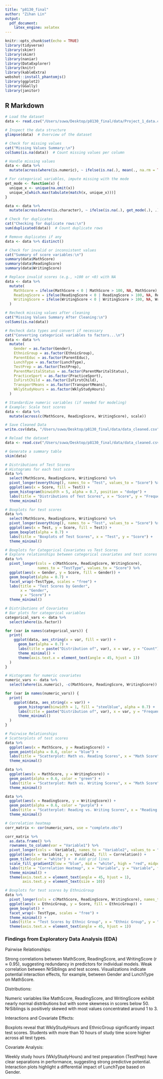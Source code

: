 ```yaml
---
title: "p8130_final"
author: "Zihan Lin"
output: 
  pdf_document:
    latex_engine: xelatex
---
```


```r
knitr::opts_chunk$set(echo = TRUE)
library(tidyverse)
library(skimr)
library(skimr)
library(naniar)
library(DataExplorer)
library(knitr)
library(kableExtra)
webshot::install_phantomjs()
library(ggplot2)
library(GGally)
library(janitor)
```

## R Markdown

```r
# Load the dataset
data <- read.csv("/Users/suwa/Desktop/p8130_final/data/Project_1_data.csv")

# Inspect the data structure
glimpse(data)  # Overview of the dataset

# Check for missing values
cat("Missing Values Summary:\n")
colSums(is.na(data))  # Count missing values per column

# Handle missing values
data <- data %>%
  mutate(across(where(is.numeric), ~ ifelse(is.na(.), mean(., na.rm = TRUE), .)))

# For categorical variables, impute missing with the mode
get_mode <- function(x) {
  unique_x <- unique(na.omit(x))
  unique_x[which.max(tabulate(match(x, unique_x)))]
}

data <- data %>%
  mutate(across(where(is.character), ~ ifelse(is.na(.), get_mode(.), .)))

# Check for duplicates
cat("Checking for duplicate rows:\n")
sum(duplicated(data))  # Count duplicate rows

# Remove duplicates if any
data <- data %>% distinct()

# Check for invalid or inconsistent values
cat("Summary of score variables:\n")
summary(data$MathScore)
summary(data$ReadingScore)
summary(data$WritingScore)

# Replace invalid scores (e.g., >100 or <0) with NA
data <- data %>%
  mutate(
    MathScore = ifelse(MathScore < 0 | MathScore > 100, NA, MathScore),
    ReadingScore = ifelse(ReadingScore < 0 | ReadingScore > 100, NA, ReadingScore),
    WritingScore = ifelse(WritingScore < 0 | WritingScore > 100, NA, WritingScore)
  )

# Recheck missing values after cleaning
cat("Missing Values Summary After Cleaning:\n")
colSums(is.na(data))

# Recheck data types and convert if necessary
cat("Converting categorical variables to factors...\n")
data <- data %>%
  mutate(
    Gender = as.factor(Gender),
    EthnicGroup = as.factor(EthnicGroup),
    ParentEduc = as.factor(ParentEduc),
    LunchType = as.factor(LunchType),
    TestPrep = as.factor(TestPrep),
    ParentMaritalStatus = as.factor(ParentMaritalStatus),
    PracticeSport = as.factor(PracticeSport),
    IsFirstChild = as.factor(IsFirstChild),
    TransportMeans = as.factor(TransportMeans),
    WklyStudyHours = as.factor(WklyStudyHours)
  )

# Standardize numeric variables (if needed for modeling)
# Example: Scale test scores
data <- data %>%
  mutate(across(c(MathScore, ReadingScore, WritingScore), scale))

# Save Cleaned Data
write.csv(data, "/Users/suwa/Desktop/p8130_final/data/data_cleaned.csv", row.names = FALSE)
```

```r
# Reload the dataset
data <- read.csv("/Users/suwa/Desktop/p8130_final/data/data_cleaned.csv")

# Generate a summary table
skim(data)
```



```r
# Distributions of Test Scores
# Histograms for each test score
data %>%
  select(MathScore, ReadingScore, WritingScore) %>%
  pivot_longer(everything(), names_to = "Test", values_to = "Score") %>%
  ggplot(aes(x = Score, fill = Test)) +
  geom_histogram(binwidth = 5, alpha = 0.7, position = "dodge") +
  labs(title = "Distributions of Test Scores", x = "Score", y = "Frequency") +
  theme_minimal()

# Boxplots for test scores
data %>%
  select(MathScore, ReadingScore, WritingScore) %>%
  pivot_longer(everything(), names_to = "Test", values_to = "Score") %>%
  ggplot(aes(x = Test, y = Score, fill = Test)) +
  geom_boxplot(alpha = 0.7) +
  labs(title = "Boxplots of Test Scores", x = "Test", y = "Score") +
  theme_minimal()

```

```r
# Boxplots for Categorical Covariates vs Test Scores
# Explore relationships between categorical covariates and test scores
data %>%
  pivot_longer(cols = c(MathScore, ReadingScore, WritingScore),
               names_to = "TestType", values_to = "Score") %>%
  ggplot(aes(x = Gender, y = Score, fill = Gender)) +
  geom_boxplot(alpha = 0.7) +
  facet_wrap(~TestType, scales = "free") +
  labs(title = "Test Scores by Gender",
       x = "Gender",
       y = "Score") +
  theme_minimal()
```

```r
# Distributions of Covariates
# Bar plots for categorical variables
categorical_vars <- data %>%
  select(where(is.factor))

for (var in names(categorical_vars)) {
  print(
    ggplot(data, aes_string(x = var, fill = var)) +
      geom_bar(alpha = 0.7) +
      labs(title = paste("Distribution of", var), x = var, y = "Count") +
      theme_minimal() +
      theme(axis.text.x = element_text(angle = 45, hjust = 1))
  )
}

# Histograms for numeric covariates
numeric_vars <- data %>%
  select(where(is.numeric), -c(MathScore, ReadingScore, WritingScore))

for (var in names(numeric_vars)) {
  print(
    ggplot(data, aes_string(x = var)) +
      geom_histogram(binwidth = 1, fill = "steelblue", alpha = 0.7) +
      labs(title = paste("Distribution of", var), x = var, y = "Frequency") +
      theme_minimal()
  )
}
```

```r
# Pairwise Relationships
# Scatterplots of test scores
data %>%
  ggplot(aes(x = MathScore, y = ReadingScore)) +
  geom_point(alpha = 0.6, color = "blue") +
  labs(title = "Scatterplot: Math vs. Reading Scores", x = "Math Score", y = "Reading Score") +
  theme_minimal()

data %>%
  ggplot(aes(x = MathScore, y = WritingScore)) +
  geom_point(alpha = 0.6, color = "green") +
  labs(title = "Scatterplot: Math vs. Writing Scores", x = "Math Score", y = "Writing Score") +
  theme_minimal()

data %>%
  ggplot(aes(x = ReadingScore, y = WritingScore)) +
  geom_point(alpha = 0.6, color = "purple") +
  labs(title = "Scatterplot: Reading vs. Writing Scores", x = "Reading Score", y = "Writing Score") +
  theme_minimal()
```


```r
# Correlation heatmap
corr_matrix <- cor(numeric_vars, use = "complete.obs")

corr_matrix %>%
  as.data.frame() %>%
  rownames_to_column(var = "Variable1") %>%
  pivot_longer(cols = -Variable1, names_to = "Variable2", values_to = "Correlation") %>%
  ggplot(aes(x = Variable1, y = Variable2, fill = Correlation)) +
  geom_tile(color = "white") +  # Add grid lines
  scale_fill_gradient2(low = "blue", mid = "white", high = "red", midpoint = 0) +
  labs(title = "Correlation Heatmap", x = "Variable", y = "Variable", fill = "Correlation") +
  theme_minimal() +
  theme(axis.text.x = element_text(angle = 45, hjust = 1),
        axis.text.y = element_text(size = 10))
```

```r
# Boxplots for test scores by EthnicGroup
data %>%
  pivot_longer(cols = c(MathScore, ReadingScore, WritingScore), names_to = "TestType", values_to = "Score") %>%
  ggplot(aes(x = EthnicGroup, y = Score, fill = EthnicGroup)) +
  geom_boxplot() +
  facet_wrap(~ TestType, scales = "free") +
  theme_minimal() +
  labs(title = "Test Scores by Ethnic Group", x = "Ethnic Group", y = "Score") +
  theme(axis.text.x = element_text(angle = 45, hjust = 1))
```

### Findings from Exploratory Data Analysis (EDA)

Pairwise Relationships:

Strong correlations between MathScore, ReadingScore, and WritingScore (r ≈ 0.95), suggesting redundancy in predictors for individual models. Weak correlation between NrSiblings and test scores. Visualizations indicate potential interaction effects, for example, between Gender and LunchType on MathScore.

Distributions:

Numeric variables like MathScore, ReadingScore, and WritingScore exhibit nearly normal distributions but with some skewness in scores below 50. NrSiblings is positively skewed with most values concentrated around 1 to 3.

Interactions and Covariate Effects:

Boxplots reveal that WklyStudyHours and EthnicGroup significantly impact test scores. Students with more than 10 hours of study time score higher across all test types.

Covariate Analysis:

Weekly study hours (WklyStudyHours) and test preparation (TestPrep) have clear separations in performance, suggesting strong predictive potential. Interaction plots highlight a differential impact of LunchType based on Gender.